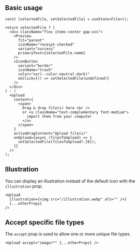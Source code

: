 
## Basic usage

<Preview>
  <DemoUpload />
</Preview>

```tsx
const [selectedFile, setSelectedFile] = useState<File>();

return selectedFile ? (
  <div className="flex items-center gap-xxs">
    <Preview
      fit="parent"
      iconName="receipt-checked"
      variant="success"
      primaryText={selectedFile.name}
    />
    <IconButton
      variant="border"
      iconName="trash"
      color="var(--color-neutral-dark)"
      onClick={() => setSelectedFile(undefined)}
    />
  </div>
) : (
  <Upload
    content={
      <span>
        Drag & drop file(s) here <br />
        or <u className="text-complementary font-medium">
          import them from your computer
        </u>
      </span>
    }
    activeDragContent="Upload file(s)"
    onUpload={async (filesToUpload) => {
      setSelectedFile(filesToUpload?.[0]);
    }}
  />
);
```

## Illustration

You can display an illustration instead of the default icon with the `illustration` prop.

<Preview>
  <DemoUpload withIllustration />
</Preview>

```tsx
<Upload
  illustration={<img src="/illustration.webp" alt="" />}
  {...otherProps}
/>
```

## Accept specific file types

The `accept` prop is used to allow one or more unique file types.

<Preview>
  <DemoUpload withAccept />
</Preview>

```tsx
<Upload accept="image/*" {...otherProps} />
```
